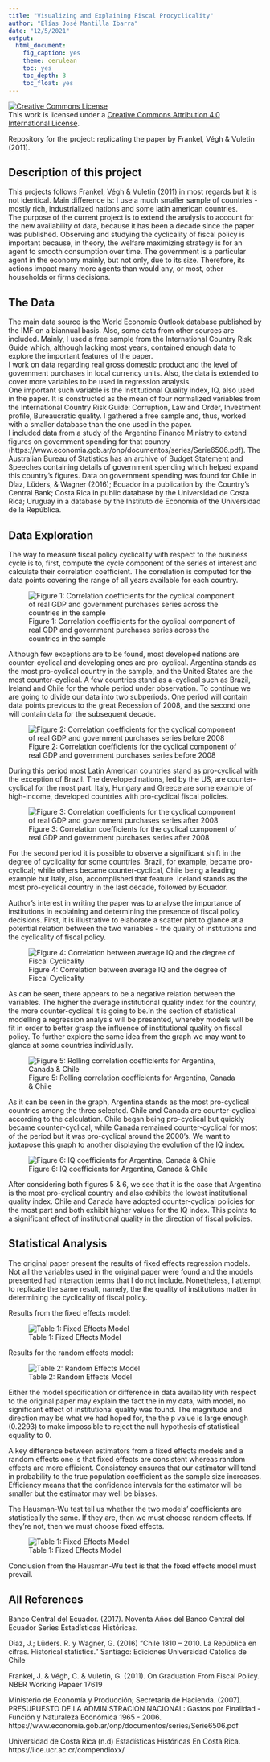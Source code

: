 ```yaml
---
title: "Visualizing and Explaining Fiscal Procyclicality"
author: "Elías José Mantilla Ibarra"
date: "12/5/2021"
output: 
  html_document:
    fig_caption: yes
    theme: cerulean
    toc: yes
    toc_depth: 3
    toc_float: yes
---
```


<a rel="license" href="http://creativecommons.org/licenses/by/4.0/"><img alt="Creative Commons License" style="border-width:0" src="https://i.creativecommons.org/l/by/4.0/88x31.png" /></a><br /> This work is licensed under a <a rel="license" href="http://creativecommons.org/licenses/by/4.0/">Creative Commons Attribution 4.0 International License</a>.


Repository for the project: replicating the paper by Frankel, Végh & Vuletin (2011).

## Description of this project

This projects follows Frankel, Végh & Vuletin (2011) in most regards but it is not identical. Main difference is: I use a much smaller sample of countries - mostly rich, industrialized nations and some latin american countries.\
The purpose of the current project is to extend the analysis to account for the new availability of data, because it has been a decade since the paper was published. Observing and studying the cyclicality of fiscal policy is important because, in theory, the welfare maximizing strategy is for an agent to smooth consumption over time. The government is a particular agent in the economy mainly, but not only, due to its size. Therefore, its actions impact many more agents than would any, or most, other households or firms decisions.

## The Data

The main data source is the World Economic Outlook database published by the IMF on a biannual basis. Also, some data from other sources are included. Mainly, I used a free sample from the International Country Risk Guide which, although lacking most years, contained enough data to  explore the important features of the paper.\
I work on data regarding real gross domestic product and the level of government purchases in local currency units. Also, the data is extended to cover more variables to be used in regression analysis. \
One important such variable is the Institutional Quality index, IQ, also used in the paper. It is constructed as the mean of four normalized variables from the International Country Risk Guide: Corruption, Law and Order, Investment profile, Bureaucratic quality. I gathered a free sample and, thus, worked with a smaller database than the one used in the paper. \
I included data from a study of the Argentine Finance Ministry to extend figures on government spending for that country (https://www.economia.gob.ar/onp/documentos/series/Serie6506.pdf). The Australian Bureau of Statistics has an archive of Budget Statement and Speeches containing details of government spending which helped expand this country's figures. Data on government spending was found for Chile in Díaz, Lüders, & Wagner (2016); Ecuador in a publication by the Country's Central Bank; Costa Rica in public database by the Universidad de Costa Rica; Uruguay in a database by the Instituto de Economía of the Universidad de la República.

## Data Exploration



The way to measure fiscal policy cyclicality with respect to the business cycle is to, first, compute the cycle component of the series of interest and calculate their correlation coefficient. The correlation is computed for the data points covering the range of all years available for each country.


![Figure 1: Correlation coefficients for the cyclical component of real GDP and government purchases series across the countries in the sample](../_img/allyears.png "Figure 1")

Although few exceptions are to be found, most developed nations are counter-cyclical and developing ones are pro-cyclical. Argentina stands as the most pro-cyclical country in the sample, and the United States are the most counter-cyclical. A few countries stand as a-cyclical such as Brazil, Ireland and Chile for the whole period under observation. To continue we are going to divide our data into two subperiods. One period will contain data points previous to the great Recession of 2008, and the second one will contain data for the subsequent decade.

![Figure 2: Correlation coefficients for the cyclical component of real GDP and government purchases series before 2008](../_img/before2007.png "Figure 2")

During this period most Latin American countries stand as pro-cyclical with the exception of Brazil. The developed nations, led by the US, are counter-cyclical for the most part. Italy, Hungary and Greece are some example of high-income, developed countries with pro-cyclical fiscal policies.

![Figure 3: Correlation coefficients for the cyclical component of real GDP and government purchases series after 2008](../_img/after2007.png "Figure 3")

For the second period it is possible to observe a significant shift in the degree of cyclicality for some countries. Brazil, for example, became pro-cyclical; while others became counter-cyclical, Chile being a leading example but Italy, also, accomplished that feature. Iceland stands as the most pro-cyclical country in the last decade, followed by Ecuador.

Author's interest in writing the paper was to analyse the importance of institutions in explaining and determining the presence of fiscal policy decisions. First, it is illustrative to elaborate a scatter plot to glance at a potential relation between the two variables - the quality of institutions and the cyclicality of fiscal policy.

![Figure 4: Correlation between average IQ and the degree of Fiscal Cyclicality](../_img/corrIQProcyc.png "Figure 4")

As can be seen, there appears to be a negative relation between the variables. The higher the average institutional quality index for the country, the more counter-cyclical it is going to be.In the section of statistical modelling a regression analysis will be presented, whereby models will be fit in order to better grasp the influence of institutional quality on fiscal policy. To further explore the same idea from the graph we may want to glance at some countries individually.

![Figure 5: Rolling correlation coefficients for Argentina, Canada & Chile](../_img/correlgdpspending3coun.png "Figure 5")

As it can be seen in the graph, Argentina stands as the most pro-cyclical countries among the three selected. Chile and Canada are counter-cyclical according to the calculation. Chile began being pro-cyclical but quickly became counter-cyclical, while Canada remained counter-cyclical for most of the period but it was pro-cyclical around the 2000's. We want to juxtapose this graph to another displaying the evolution of the IQ index.

![Figure 6: IQ coefficients for Argentina, Canada & Chile](../_img/institqual.png "Figure 6")

After considering both figures 5 & 6, we see that it is the case that Argentina is the most pro-cyclical country and also exhibits the lowest institutional quality index. Chile and Canada have adopted counter-cyclical policies for the most part and both exhibit higher values for the IQ index. This points to a significant effect of institutional quality in the direction of fiscal policies.

## Statistical Analysis
The original paper present the results of fixed effects regression models. Not all the variables used in the original paper were found and the models presented had interaction terms that I do not include. Nonetheless, I attempt to replicate the same result, namely, the the quality of institutions matter in determining the cyclicality of fiscal policy.

Results from the fixed effects model: 

![Table 1: Fixed Effects Model](../_img/fe.png "Table 1")

Results for the random effects model:

![Table 2: Random Effects Model](../_img/re.png "Table 1")

Either the model specification or difference in data availability with respect to the original paper may explain the fact the in my data, with model, no significant effect of institutional quality was found. The magnitude and direction may be what we had hoped for, the the p value is large enough (0.2293) to make impossible to reject the null hypothesis of statistical equality to 0.


A key difference between estimators from a fixed effects models and a random effects one is that fixed effects are consistent whereas random effects are more efficient. Consistency ensures that our estimator will tend in probability to the true population coefficient as the sample size increases. Efficiency means that the confidence intervals for the estimator will be smaller but the estimator may well be biases.

The Hausman-Wu test tell us whether the two models' coefficients are statistically the same. If they are, then we must choose random effects. If they're not, then we must choose fixed effects.

![Table 1: Fixed Effects Model](../_img/hw_test.png "Table 1")

Conclusion from the Hausman-Wu test is that the fixed effects model must prevail.

## All References

  <p>   Banco Central del Ecuador. (2017). Noventa Años del Banco Central del Ecuador Series Estadísticas Históricas.</p>
  <p>   Díaz, J.; Lüders. R. y Wagner, G. (2016) "Chile 1810 – 2010. La República en cifras. Historical statistics." Santiago: Ediciones Universidad Católica de Chile</p>
  <p>   Frankel, J. & Végh, C. & Vuletin, G. (2011). On Graduation From Fiscal Policy. NBER Working Papaer 17619</p>
  <p>   Ministerio de Economía y Producción; Secretaría de Hacienda. (2007). PRESUPUESTO DE LA ADMINISTRACION NACIONAL: Gastos por Finalidad - Función y Naturaleza Económica 1965 - 2006. https://www.economia.gob.ar/onp/documentos/series/Serie6506.pdf</p>
  <p>   Universidad de Costa Rica (n.d) Estadísticas Históricas En Costa Rica. https://iice.ucr.ac.cr/compendioxx/</p>

